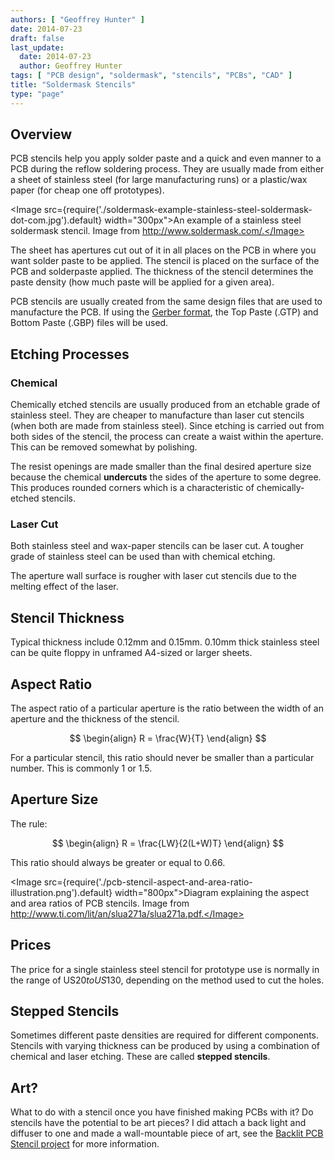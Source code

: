 ```yaml
---
authors: [ "Geoffrey Hunter" ]
date: 2014-07-23
draft: false
last_update:
  date: 2014-07-23
  author: Geoffrey Hunter
tags: [ "PCB design", "soldermask", "stencils", "PCBs", "CAD" ]
title: "Soldermask Stencils"
type: "page"
---
```


## Overview

PCB stencils help you apply solder paste and a quick and even manner to a PCB during the reflow soldering process. They are usually made from either a sheet of stainless steel (for large manufacturing runs) or a plastic/wax paper (for cheap one off prototypes).

<Image src={require('./soldermask-example-stainless-steel-soldermask-dot-com.jpg').default} width="300px">An example of a stainless steel soldermask stencil. Image from http://www.soldermask.com/.</Image>

The sheet has apertures cut out of it in all places on the PCB in where you want solder paste to be applied. The stencil is placed on the surface of the PCB and solderpaste applied. The thickness of the stencil determines the paste density (how much paste will be applied for a given area).

PCB stencils are usually created from the same design files that are used to manufacture the PCB. If using the [Gerber format](/pcb-design/pcb-data-formats#gerber-files), the Top Paste (.GTP) and Bottom Paste (.GBP) files will be used.

## Etching Processes

### Chemical

Chemically etched stencils are usually produced from an etchable grade of stainless steel. They are cheaper to manufacture than laser cut stencils (when both are made from stainless steel). Since etching is carried out from both sides of the stencil, the process can create a waist within the aperture. This can be removed somewhat by polishing.

The resist openings are made smaller than the final desired aperture size because the chemical **undercuts** the sides of the aperture to some degree. This produces rounded corners which is a characteristic of chemically-etched stencils.

### Laser Cut

Both stainless steel and wax-paper stencils can be laser cut. A tougher grade of stainless steel can be used than with chemical etching.

The aperture wall surface is rougher with laser cut stencils due to the melting effect of the laser.

## Stencil Thickness

Typical thickness include 0.12mm and 0.15mm. 0.10mm thick stainless steel can be quite floppy in unframed A4-sized or larger sheets.

## Aspect Ratio

The aspect ratio of a particular aperture is the ratio between the width of an aperture and the thickness of the stencil.

$$
\begin{align}
R = \frac{W}{T}
\end{align}
$$

For a particular stencil, this ratio should never be smaller than a particular number. This is commonly 1 or 1.5.

## Aperture Size

The rule:

$$
\begin{align}
R = \frac{LW}{2(L+W)T}
\end{align}
$$

This ratio should always be greater or equal to 0.66.

<Image src={require('./pcb-stencil-aspect-and-area-ratio-illustration.png').default} width="800px">Diagram explaining the aspect and area ratios of PCB stencils. Image from http://www.ti.com/lit/an/slua271a/slua271a.pdf.</Image>

## Prices

The price for a single stainless steel stencil for prototype use is normally in the range of US$20 to US$130, depending on the method used to cut the holes.

## Stepped Stencils

Sometimes different paste densities are required for different components. Stencils with varying thickness can be produced by using a combination of chemical and laser etching. These are called **stepped stencils**.

## Art?

What to do with a stencil once you have finished making PCBs with it? Do stencils have the potential to be art pieces? I did attach a back light and diffuser to one and made a wall-mountable piece of art, see the [Backlit PCB Stencil project](/electronics/projects/backlit-pcb-stencil) for more information.
